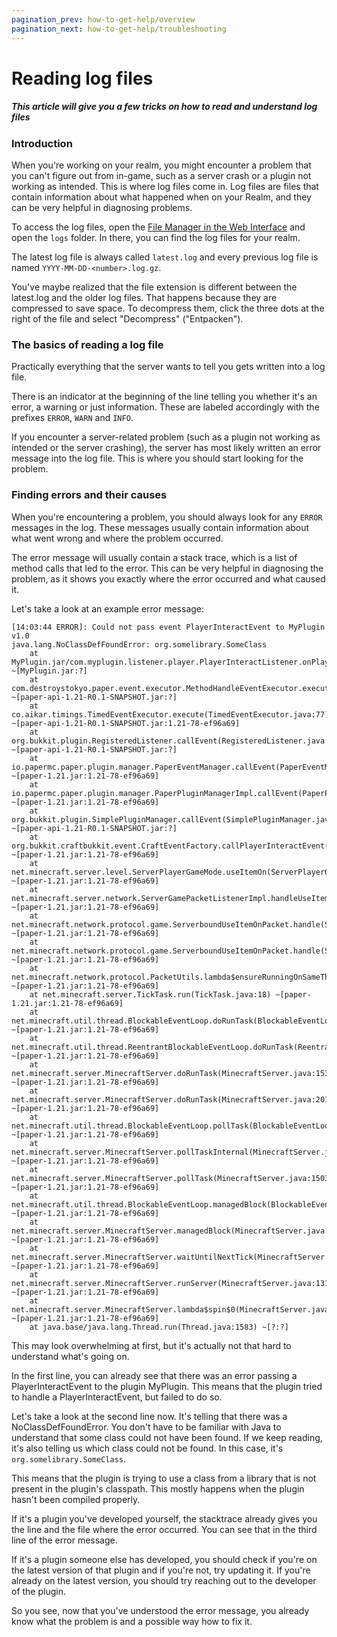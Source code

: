 ```yaml
---
pagination_prev: how-to-get-help/overview
pagination_next: how-to-get-help/troubleshooting
---
```


# Reading log files

##### This article will give you a few tricks on how to read and understand log files

### Introduction

When you're working on your realm, you might encounter a problem that you can't figure out from in-game, such as a server crash or a plugin not working as intended.
This is where log files come in. Log files are files that contain information about what happened when on your Realm, and they can be very helpful in diagnosing problems.

To access the log files, open the [File Manager in the Web Interface](../web-interface/file-manager) and open the `logs` folder. In there, you can find the log files for your realm.

The latest log file is always called `latest.log` and every previous log file is named `YYYY-MM-DD-<number>.log.gz`.

You've maybe realized that the file extension is different between the latest.log and the older log files. That happens because they are compressed to save space. To decompress them, click the three dots at the right of the file and select "Decompress" ("Entpacken").

### The basics of reading a log file

Practically everything that the server wants to tell you gets written into a log file.

There is an indicator at the beginning of the line telling you whether it's an error, a warning or just information. These are labeled accordingly with the prefixes `ERROR`, `WARN` and `INFO`.

If you encounter a server-related problem (such as a plugin not working as intended or the server crashing), the server has most likely written an error message into the log file. This is where you should start looking for the problem.

### Finding errors and their causes

When you're encountering a problem, you should always look for any `ERROR` messages in the log. These messages usually contain information about what went wrong and where the problem occurred.

The error message will usually contain a stack trace, which is a list of method calls that led to the error. This can be very helpful in diagnosing the problem, as it shows you exactly where the error occurred and what caused it.

Let's take a look at an example error message:

```
[14:03:44 ERROR]: Could not pass event PlayerInteractEvent to MyPlugin v1.0
java.lang.NoClassDefFoundError: org.somelibrary.SomeClass
    at MyPlugin.jar/com.myplugin.listener.player.PlayerInteractListener.onPlayerInteract(PlayerInteractListener.java:12) ~[MyPlugin.jar:?]
    at com.destroystokyo.paper.event.executor.MethodHandleEventExecutor.execute(MethodHandleEventExecutor.java:40) ~[paper-api-1.21-R0.1-SNAPSHOT.jar:?]
    at co.aikar.timings.TimedEventExecutor.execute(TimedEventExecutor.java:77) ~[paper-api-1.21-R0.1-SNAPSHOT.jar:1.21-78-ef96a69]
    at org.bukkit.plugin.RegisteredListener.callEvent(RegisteredListener.java:70) ~[paper-api-1.21-R0.1-SNAPSHOT.jar:?]
    at io.papermc.paper.plugin.manager.PaperEventManager.callEvent(PaperEventManager.java:54) ~[paper-1.21.jar:1.21-78-ef96a69]
    at io.papermc.paper.plugin.manager.PaperPluginManagerImpl.callEvent(PaperPluginManagerImpl.java:131) ~[paper-1.21.jar:1.21-78-ef96a69]
    at org.bukkit.plugin.SimplePluginManager.callEvent(SimplePluginManager.java:628) ~[paper-api-1.21-R0.1-SNAPSHOT.jar:?]
    at org.bukkit.craftbukkit.event.CraftEventFactory.callPlayerInteractEvent(CraftEventFactory.java:595) ~[paper-1.21.jar:1.21-78-ef96a69]
    at net.minecraft.server.level.ServerPlayerGameMode.useItemOn(ServerPlayerGameMode.java:536) ~[paper-1.21.jar:1.21-78-ef96a69]
    at net.minecraft.server.network.ServerGamePacketListenerImpl.handleUseItemOn(ServerGamePacketListenerImpl.java:1871) ~[paper-1.21.jar:1.21-78-ef96a69]
    at net.minecraft.network.protocol.game.ServerboundUseItemOnPacket.handle(ServerboundUseItemOnPacket.java:44) ~[paper-1.21.jar:1.21-78-ef96a69]
    at net.minecraft.network.protocol.game.ServerboundUseItemOnPacket.handle(ServerboundUseItemOnPacket.java:11) ~[paper-1.21.jar:1.21-78-ef96a69]
    at net.minecraft.network.protocol.PacketUtils.lambda$ensureRunningOnSameThread$0(PacketUtils.java:56) ~[paper-1.21.jar:1.21-78-ef96a69]
    at net.minecraft.server.TickTask.run(TickTask.java:18) ~[paper-1.21.jar:1.21-78-ef96a69]
    at net.minecraft.util.thread.BlockableEventLoop.doRunTask(BlockableEventLoop.java:151) ~[paper-1.21.jar:1.21-78-ef96a69]
    at net.minecraft.util.thread.ReentrantBlockableEventLoop.doRunTask(ReentrantBlockableEventLoop.java:24) ~[paper-1.21.jar:1.21-78-ef96a69]
    at net.minecraft.server.MinecraftServer.doRunTask(MinecraftServer.java:1533) ~[paper-1.21.jar:1.21-78-ef96a69]
    at net.minecraft.server.MinecraftServer.doRunTask(MinecraftServer.java:201) ~[paper-1.21.jar:1.21-78-ef96a69]
    at net.minecraft.util.thread.BlockableEventLoop.pollTask(BlockableEventLoop.java:125) ~[paper-1.21.jar:1.21-78-ef96a69]
    at net.minecraft.server.MinecraftServer.pollTaskInternal(MinecraftServer.java:1510) ~[paper-1.21.jar:1.21-78-ef96a69]
    at net.minecraft.server.MinecraftServer.pollTask(MinecraftServer.java:1503) ~[paper-1.21.jar:1.21-78-ef96a69]
    at net.minecraft.util.thread.BlockableEventLoop.managedBlock(BlockableEventLoop.java:135) ~[paper-1.21.jar:1.21-78-ef96a69]
    at net.minecraft.server.MinecraftServer.managedBlock(MinecraftServer.java:1462) ~[paper-1.21.jar:1.21-78-ef96a69]
    at net.minecraft.server.MinecraftServer.waitUntilNextTick(MinecraftServer.java:1469) ~[paper-1.21.jar:1.21-78-ef96a69]
    at net.minecraft.server.MinecraftServer.runServer(MinecraftServer.java:1314) ~[paper-1.21.jar:1.21-78-ef96a69]
    at net.minecraft.server.MinecraftServer.lambda$spin$0(MinecraftServer.java:330) ~[paper-1.21.jar:1.21-78-ef96a69]
    at java.base/java.lang.Thread.run(Thread.java:1583) ~[?:?]
```

This may look overwhelming at first, but it's actually not that hard to understand what's going on.

In the first line, you can already see that there was an error passing a PlayerInteractEvent to the plugin MyPlugin.
This means that the plugin tried to handle a PlayerInteractEvent, but failed to do so.

Let's take a look at the second line now. It's telling that there was a NoClassDefFoundError. You don't have to be familiar with Java to understand that some class could not have been found.
If we keep reading, it's also telling us which class could not be found. In this case, it's `org.somelibrary.SomeClass`.

This means that the plugin is trying to use a class from a library that is not present in the plugin's classpath.
This mostly happens when the plugin hasn't been compiled properly.

If it's a plugin you've developed yourself, the stacktrace already gives you the line and the file where the error occurred. You can see that in the third line of the error message.

If it's a plugin someone else has developed, you should check if you're on the latest version of that plugin and if you're not, try updating it. If you're already on the latest version, you should try reaching out to the developer of the plugin.

So you see, now that you've understood the error message, you already know what the problem is and a possible way how to fix it.

[//]: # (TODO: Add another example)
